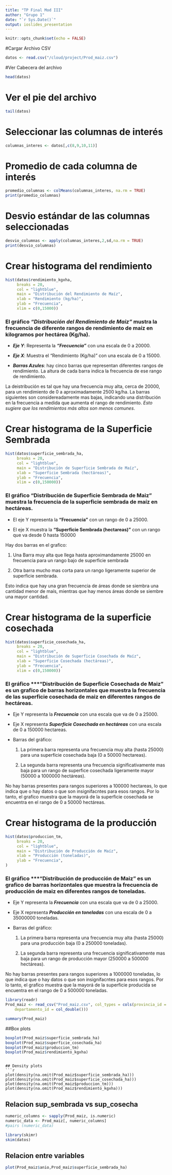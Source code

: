 ```yaml
---
title: "TP Final Mod III"
author: "Grupo 1"
date: "`r Sys.Date()`"
output: ioslides_presentation
---
```


```r
knitr::opts_chunk$set(echo = FALSE)
```

#Cargar Archivo CSV

```r
datos <- read.csv("/cloud/project/Prod_maiz.csv")
```

#Ver Cabecera del archivo

```r
head(datos)
```

# Ver el pie del archivo

```r
tail(datos)
```

# Seleccionar las columnas de interés

```r
columnas_interes <- datos[,c(8,9,10,11)]
```

# Promedio de cada columna de interés

```r
promedio_columnas <- colMeans(columnas_interes, na.rm = TRUE)
print(promedio_columnas)
```
# Desvio estándar de las columnas seleccionadas

```r
desvio_columnas <- apply(columnas_interes,2,sd,na.rm = TRUE)
print(desvio_columnas)
```
# Crear histograma del rendimiento

```r
hist(datos$rendimiento_kgxha,
     breaks = 20, 
     col = "lightblue", 
     main = "Distribución del Rendimiento de Maíz",
     xlab = "Rendimiento (kg/ha)",
     ylab = "Frecuencia",
     xlim = c(0,15000)) 
```
### El gráfico ***"Distribución del Rendimiento de Maiz"*** mustra la frecuencia de diferente rangos de rendimiento de maíz en kilogramos por hectárea (Kg/ha).

* ***Eje Y***: Representa la ***"Frecuencia"*** con una escala de 0 a 20000.

* ***Eje X***: Muestra el "Rendimiento (Kg/ha)" con una escala de 0 a 15000.

* ***Barras Azules***: hay cinco barras que representan diferentes rangos de rendimiento. La altura de cada barra indica la frecuencia de ese rango de rendimiento.

La deistribución es tal que hay una frecuencia muy alta, cerca de 20000, para un rendimiento de 0 a aproximadamente 2500 kg/ha. La barras siguientes
son considereadamente mas bajas, indicando una distribución en la frecuencia a medida que aumenta el rango de rendimiento. *Esto sugiere que los rendimientos más altos son menos comunes*.

# Crear histograma de la Superficie Sembrada

```r
hist(datos$superficie_sembrada_ha,
     breaks = 20, 
     col = "lightblue", 
     main = "Distribución de Superficie Sembrada de Maíz",
     xlab = "Superficie Sembrada (hectáreas)",
     ylab = "Frecuencia",
     xlim = c(0,150000))
```
### El gráfico **"Distribución de Superficie Sembrada de Maiz"** muestra la frecuencia de la superficie sembrada de maíz en hectáreas.

* El eje Y representa la **"Frecuencia"** con un rango de 0 a 25000.

* El eje X muestra la **"Superficie Sembrada (hectareas)"** con un rango que va desde 0 hasta 150000

Hay dos barras en el grafico:

1. Una Barra muy alta que llega hasta aproximandamente 25000 en frecuencia para un rango bajo de superficie sembrada

2. Otra barra mucho mas corta para un rango ligeramente superior de superficie sembrada.

Esto indica que hay una gran frecuencia de áreas donde se siembra una cantidad menor de maís, mientras que hay menos áreas donde se siembre una mayor cantidad.



# Crear histograma de la superficie cosechada

```r
hist(datos$superficie_cosechada_ha,
     breaks = 20, 
     col = "lightblue", 
     main = "Distribución de Superficie Cosechada de Maíz",
     xlab = "Superficie Cosechada (hectáreas)",
     ylab = "Frecuencia",
     xlim = c(0,150000))
```
### El gráfico ***"Distribución de Superficie Cosechada de Maiz" es un grafico de barras horizontales que muestra la frecuencia de las superficie cosechada de maiz en diferentes rangos de hectáreas.

* Eje Y representa la ***Frecuencia*** con una escala que va de 0 a 25000.

* Eje X representa ***Superficie Cosechada en hectáreas*** con una escala de 0 a 150000 hectareas.

* Barras del gráfico:

  1. La primera barra representa una frecuencia muy alta (hasta 25000) para una superficie cosechada baja (0 a 50000 hectareas).
  
  2. La segunda barra representa una frecuencia significativamente mas baja para un rango de superfice cosechada ligeramente mayor (50000 a 1000000 hectáreas).
  
No hay barras presentes para rangos superiores a 100000 hectareas, lo que indica que o hay datos o que son insignifacntes para esos rangos.
Por lo tanto, el grafico muestra que la mayorá de la superficie cosechada se encuentra en el rango de 0 a 50000 hectáreas.


# Crear histograma de la producción

```r
hist(datos$produccion_tm,
     breaks = 20, 
     col = "lightblue", 
     main = "Distribución de Producción de Maíz",
     xlab = "Producción (toneladas)",
     ylab = "Frecuencia",
)
```
### El gráfico ***"Distribución de producción de Maiz" es un grafico de barras horizontales que muestra la frecuencia de producción de maiz en diferentes rangos de toneladas.

* Eje Y representa la ***Frecuencia*** con una escala que va de 0 a 25000.

* Eje X representa ***Producción en toneladas*** con una escala de 0 a 35000000 toneladas.

* Barras del gráfico:

  1. La primera barra representa una frecuencia muy alta (hasta 25000) para una producción baja (0 a 250000 toneladas).
  
  2. La segunda barra representa una frecuencia significativamente mas baja para un rango de producción mayor (250000 a 500000 hectáreas).
  
No hay barras presentes para rangos superiores a 1000000 toneladas, lo que indica que o hay datos o que son insignifacntes para esos rangos.
Por lo tanto, el grafico muestra que la mayorá de la superficie producida se encuentra en el rango de 0 a 500000 toneladas.




```r
library(readr)
Prod_maiz <- read_csv("Prod_maiz.csv", col_types = cols(provincia_id = col_double(), 
    departamento_id = col_double()))
```
```r
summary(Prod_maiz)
```

##Box plots

```r
boxplot(Prod_maiz$superficie_sembrada_ha)
boxplot(Prod_maiz$superficie_cosechada_ha)
boxplot(Prod_maiz$produccion_tm)
boxplot(Prod_maiz$rendimiento_kgxha)
```

```

## Density plots
```r
plot(density(na.omit(Prod_maiz$superficie_sembrada_ha)))
plot(density(na.omit(Prod_maiz$superficie_cosechada_ha)))
plot(density(na.omit(Prod_maiz$produccion_tm)))
plot(density(na.omit(Prod_maiz$rendimiento_kgxha)))
```

## Relacion sup_sembrada vs sup_cosecha

```r
numeric_columns <- sapply(Prod_maiz, is.numeric)
numeric_data <- Prod_maiz[, numeric_columns]
#pairs (numeric_data)
```

```r
library(skimr)
skim(datos)
```

## Relacion entre variables

```r
plot(Prod_maiz$anio,Prod_maiz$superficie_sembrada_ha)
```


